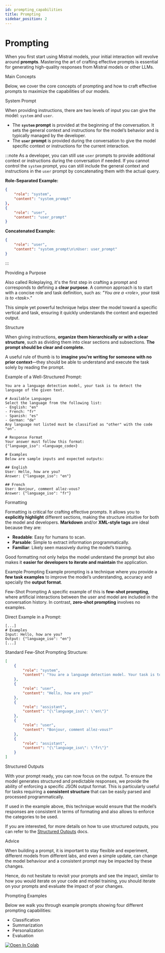 ```yaml
---
id: prompting_capabilities
title: Prompting
sidebar_position: 2
---
```




# Prompting
When you first start using Mistral models, your initial interaction will revolve around **prompts**. Mastering the art of crafting effective prompts is essential for generating high-quality responses from Mistral models or other LLMs.

<SectionTab as="h1" sectionId="main-concepts">Main Concepts</SectionTab>

Below, we cover the core concepts of prompting and how to craft effective prompts to maximize the capabilities of our models.

<SectionTab as="h2" variant="secondary" sectionId="system-prompt">System Prompt</SectionTab>

When providing instructions, there are two levels of input you can give the model: `system` and `user`.

- The **`system` prompt** is provided at the beginning of the conversation. It sets the general context and instructions for the model’s behavior and is typically managed by the developer.
- The **`user` prompt** is provided during the conversation to give the model specific context or instructions for the current interaction.

:::note
As a developer, you can still use `user` prompts to provide additional context or instructions during the conversation if needed.
If you cannot control the `system` prompt, you can still include the general context and instructions in the `user` prompt by concatenating them with the actual query.

**Role-Separated Example:**
```json
{
    "role": "system",
    "content": "system_prompt"
},
{
    "role": "user",
    "content": "user_prompt"
}
```

**Concatenated Example:**
```json
{
    "role": "user",
    "content": "system_prompt\n\nUser: user_prompt"
}
```
:::

<SectionTab as="h2" variant="secondary" sectionId="purpose">Providing a Purpose</SectionTab>

Also called Roleplaying, it's the first step in crafting a prompt and corresponds to defining a **clear purpose**. A common approach is to start with a concise role and task definition, such as:
*"You are a \<role\>, your task is to \<task\>."*

This simple yet powerful technique helps steer the model toward a specific vertical and task, ensuring it quickly understands the context and expected output.

<SectionTab as="h2" variant="secondary" sectionId="structure">Structure</SectionTab>

When giving instructions, **organize them hierarchically or with a clear structure**, such as dividing them into clear sections and subsections. **The prompt should be clear and complete.**

A useful rule of thumb is to **imagine you’re writing for someone with no prior context**—they should be able to understand and execute the task solely by reading the prompt.

Example of a Well-Structured Prompt:
```
You are a language detection model, your task is to detect the language of the given text.

# Available Languages
Select the language from the following list:
- English: "en"
- French: "fr"
- Spanish: "es"
- German: "de"
Any language not listed must be classified as "other" with the code "on".

# Response Format
Your answer must follow this format:
{"language_iso": <language_code>}

# Examples
Below are sample inputs and expected outputs:

## English
User: Hello, how are you?
Answer: {"language_iso": "en"}

## French
User: Bonjour, comment allez-vous?
Answer: {"language_iso": "fr"}
```

<SectionTab as="h2" variant="secondary" sectionId="formatting">Formatting</SectionTab>

Formatting is critical for crafting effective prompts. It allows you to **explicitly highlight** different sections, making the structure intuitive for both the model and developers. **Markdown** and/or **XML-style tags** are ideal because they are:
- **Readable**: Easy for humans to scan.
- **Parsable**: Simple to extract information programmatically.
- **Familiar**: Likely seen massively during the model’s training.

Good formatting not only helps the model understand the prompt but also makes it **easier for developers to iterate and maintain** the application.

<SectionTab as="h2" variant="secondary" sectionId="example-prompting">Example Prompting</SectionTab>
Example prompting is a technique where you provide a **few task examples** to improve the model’s understanding, accuracy and specially the **output format**.

<SectionTab as="h3" variant="secondary" sectionId="few-shot">Few-Shot Prompting</SectionTab>
A specific example of this is **few-shot prompting**, where artificial interactions between the user and model are included in the conversation history. In contrast, **zero-shot prompting** involves no examples.

Direct Example in a Prompt:
```
[...]
# Examples
Input: Hello, how are you?
Output: {"language_iso": "en"}
[...]
```

Standard Few-Shot Prompting Structure:
```json
[
    {
        "role": "system",
        "content": "You are a language detection model. Your task is to detect the language of the given text.\n[...]"
    },
    {
        "role": "user",
        "content": "Hello, how are you?"
    },
    {
        "role": "assistant",
        "content": "{\"language_iso\": \"en\"}"
    },
    {
        "role": "user",
        "content": "Bonjour, comment allez-vous?"
    },
    {
        "role": "assistant",
        "content": "{\"language_iso\": \"fr\"}"
    }
]
```

<SectionTab as="h2" variant="secondary" sectionId="structured-outputs">Structured Outputs</SectionTab>

With your prompt ready, you can now focus on the output. To ensure the model generates structured and predictable responses, we provide the ability of enforcing a specific JSON output format. This is particularly useful for tasks requiring a **consistent structure** that can be easily parsed and processed programmatically.

If used in the example above, this technique would ensure that the model’s responses are consistent in terms of formating and also allows to enforce the categories to be used.

If you are interested, for more details on how to use structured outputs, you can refer to the [Structured Outputs](./structured_output) docs.

<SectionTab as="h2" variant="secondary" sectionId="advice">Advice</SectionTab>

When building a prompt, it is important to stay flexible and experiment, different models from different labs, and even a simple update, can change the model behaviour and a consistent prompt may be impacted by these changes.

Hence, do not hesitate to revisit your prompts and see the impact, similar to how you would iterate on your code and model training, you should iterate on your prompts and evaluate the impact of your changes.

<SectionTab as="h1" sectionId="prompting-examples">Prompting Examples</SectionTab>

Below we walk you through example prompts showing four different prompting capabilities:
- Classification
- Summarization
- Personalization
- Evaluation

<a target="_blank" href="https://colab.research.google.com/github/mistralai/cookbook/blob/main/mistral/prompting/prompting_capabilities.ipynb">
  <img src="https://colab.research.google.com/assets/colab-badge.svg" alt="Open In Colab"/>
</a>

<ExplorerTabs mode="close">
    <ExplorerTab value="classification" label="Classification">
        <ClassificationTab/>
    </ExplorerTab>
    <ExplorerTab value="summarization" label="Summarization">
        <SummarizationTab/>
    </ExplorerTab>
    <ExplorerTab value="personalization" label="Personalization">
        <PersonalizationTab/>
    </ExplorerTab>
    <ExplorerTab value="evaluation" label="Evaluation">
         <EvaluationTab/>
    </ExplorerTab>
</ExplorerTabs>